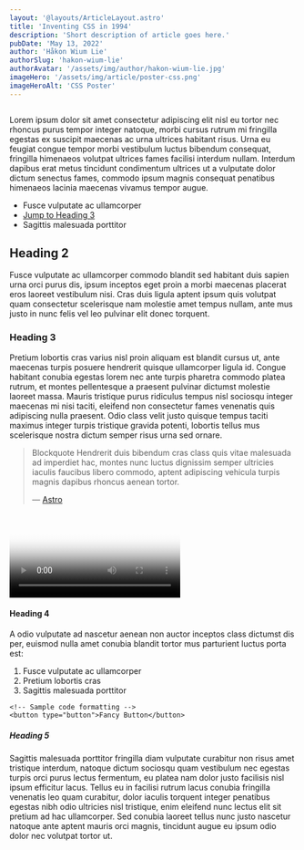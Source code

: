 ```yaml
---
layout: '@layouts/ArticleLayout.astro'
title: 'Inventing CSS in 1994'
description: 'Short description of article goes here.'
pubDate: 'May 13, 2022'
author: 'Håkon Wium Lie'
authorSlug: 'hakon-wium-lie'
authorAvatar: '/assets/img/author/hakon-wium-lie.jpg'
imageHero: '/assets/img/article/poster-css.png'
imageHeroAlt: 'CSS Poster'
---
```


<Image imageWidth="natural" imageSrc={frontmatter.imageHero} imageAlt={frontmatter.imageHeroAlt} caption="Optional image caption." />

Lorem ipsum dolor sit amet consectetur adipiscing elit nisl eu tortor nec rhoncus purus tempor integer natoque, morbi cursus rutrum mi fringilla egestas ex suscipit maecenas ac urna ultrices habitant risus. Urna eu feugiat congue tempor morbi vestibulum luctus bibendum consequat, fringilla himenaeos volutpat ultrices fames facilisi interdum nullam. Interdum dapibus erat metus tincidunt condimentum ultrices ut a vulputate dolor dictum senectus fames, commodo ipsum magnis consequat penatibus himenaeos lacinia maecenas vivamus tempor augue.

* Fusce vulputate ac ullamcorper
* [Jump to Heading 3](#heading-3)
* Sagittis malesuada porttitor

## Heading 2

Fusce vulputate ac ullamcorper commodo blandit sed habitant duis sapien urna orci purus dis, ipsum inceptos eget proin a morbi maecenas placerat eros laoreet vestibulum nisi. Cras duis ligula aptent ipsum quis volutpat quam consectetur scelerisque nam molestie amet tempus nullam, ante mus justo in nunc felis vel leo pulvinar elit donec torquent.

### Heading 3
Pretium lobortis cras varius nisl proin aliquam est blandit cursus ut, ante maecenas turpis posuere hendrerit quisque ullamcorper ligula id. Congue habitant conubia egestas lorem nec ante turpis pharetra commodo platea rutrum, et montes pellentesque a praesent pulvinar dictumst molestie laoreet massa. Mauris tristique purus ridiculus tempus nisl sociosqu integer maecenas mi nisi taciti, eleifend non consectetur fames venenatis quis adipiscing nulla praesent. Odio class velit justo quisque tempus taciti maximus integer turpis tristique gravida potenti, lobortis tellus mus scelerisque nostra dictum semper risus urna sed ornare.

> Blockquote Hendrerit duis bibendum cras class quis vitae malesuada ad imperdiet hac, montes nunc luctus dignissim semper ultricies iaculis faucibus libero commodo, aptent adipiscing vehicula turpis magnis dapibus rhoncus aenean tortor.
>
> <footer>— <a href="https://astro.build">Astro</a></footer>

<Video
    actionColor="var(--color-accent)"
    iframeSrc="https://www.youtube-nocookie.com/embed/dsTXcSeAZq8"
    poster="/assets/img/generic/poster-dark.png"
    posterAlt="Astro Logo"
    videoTitle="Astro in 100 Seconds"
/>

#### Heading 4
A odio vulputate ad nascetur aenean non auctor inceptos class dictumst dis per, euismod nulla amet conubia blandit tortor mus parturient luctus porta est:
1. Fusce vulputate ac ullamcorper
2. Pretium lobortis cras
3. Sagittis malesuada porttitor

```astro
<!-- Sample code formatting -->
<button type="button">Fancy Button</button>
```

##### Heading 5
Sagittis malesuada porttitor fringilla diam vulputate curabitur non risus amet tristique interdum, natoque dictum sociosqu quam vestibulum nec egestas turpis orci purus lectus fermentum, eu platea nam dolor justo facilisis nisl ipsum efficitur lacus. Tellus eu in facilisi rutrum lacus conubia fringilla venenatis leo quam curabitur, dolor iaculis torquent integer penatibus egestas nibh odio ultricies nisl tristique, enim eleifend nunc lectus elit sit pretium ad hac ullamcorper. Sed conubia laoreet tellus nunc justo nascetur natoque ante aptent mauris orci magnis, tincidunt augue eu ipsum odio dolor nec volutpat tortor ut.